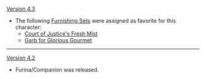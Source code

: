 {{Change History/Header}}
[[Version 4.3]]
* The following [[Furnishing Sets]] were assigned as favorite for this character:
** [[Court of Justice's Fresh Mist]]
** [[Garb for Glorious Gourmet]]

----
[[Version 4.2]]
* Furina/Companion was released.